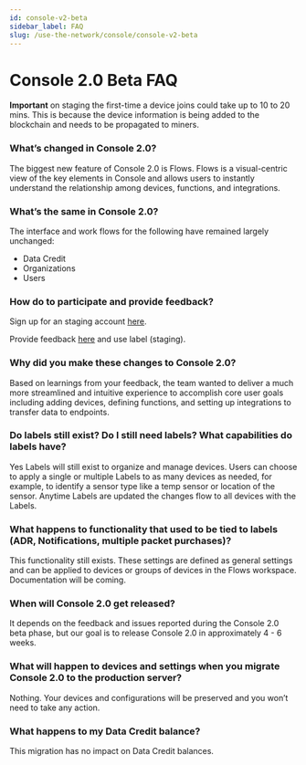```yaml
---
id: console-v2-beta
sidebar_label: FAQ
slug: /use-the-network/console/console-v2-beta
---
```


# Console 2.0 Beta FAQ

**Important** on staging the first-time a device joins could take up to 10 to 20 mins. This is because the device information is being added to the blockchain and needs to be propagated to miners.

### What’s changed in Console 2.0?

The biggest new feature of Console 2.0 is Flows. 
Flows is a visual-centric view of the key elements in Console and allows users to instantly understand the relationship among devices, functions, and integrations. 

### What’s the same in Console 2.0?

The interface and work flows for the following have remained largely unchanged:
- Data Credit 
- Organizations
- Users

### How do to participate and provide feedback?

Sign up for an staging account [here](https://staging-console.helium.wtf/).

Provide feedback [here](https://github.com/helium/console/issues) and use label (staging).

### Why did you make these changes to Console 2.0?

Based on learnings from your feedback, the team wanted to deliver a much more streamlined and intuitive experience to accomplish core user goals including adding devices, defining functions, and setting up integrations to transfer data to endpoints.

### Do labels still exist? Do I still need labels? What capabilities do labels have?

Yes Labels will still exist to organize and manage devices. Users can choose to apply a single or multiple Labels  to as many devices as needed, for example, to identify a sensor type like a temp sensor or location of the sensor. Anytime Labels are updated the changes flow to all devices with the Labels.

### What happens to functionality that used to be tied to labels (ADR, Notifications, multiple packet purchases)?

This functionality still exists. These settings are defined as general settings and can be applied to devices or groups of devices in the Flows workspace. Documentation will be coming.

### When will Console 2.0 get released?

It depends on the feedback and issues reported during the Console 2.0 beta phase, but our goal is to release Console 2.0 in approximately 4 - 6 weeks. 

### What will happen to devices and settings when you migrate Console 2.0 to the production server?

Nothing. Your devices and configurations will be preserved and you won’t need to take any action. 

### What happens to my Data Credit balance?
This migration has no impact on Data Credit balances.
